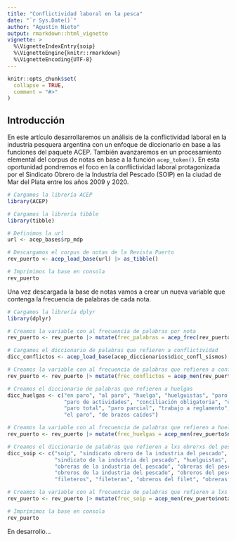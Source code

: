 ```yaml
---
title: "Conflictividad laboral en la pesca"
date: "`r Sys.Date()`"
author: "Agustín Nieto"
output: rmarkdown::html_vignette
vignette: >
  %\VignetteIndexEntry{soip}
  %\VignetteEngine{knitr::rmarkdown}
  %\VignetteEncoding{UTF-8}
---
```


```r
knitr::opts_chunk$set(
  collapse = TRUE,
  comment = "#>"
)
```

## Introducción

En este artículo desarrollaremos un análisis de la conflictividad laboral en la industria pesquera argentina con un enfoque de diccionario en base a las funciones del paquete ACEP. También avanzaremos en un procesamiento elemental del corpus de notas en base a la función `acep_token()`. En esta oportunidad pondremos el foco en la conflictividad laboral protagonizada por el Sindicato Obrero de la Industria del Pescado (SOIP) en la ciudad de Mar del Plata entre los años 2009 y 2020.

```r
# Cargamos la librería ACEP
library(ACEP)

# Cargamos la librería tibble
library(tibble)

# Definimos la url
url <- acep_bases$rp_mdp

# Descargamos el corpus de notas de la Revista Puerto
rev_puerto <- acep_load_base(url) |> as_tibble()

# Imprimimos la base en consola
rev_puerto
```

Una vez descargada la base de notas vamos a crear un nueva variable que contenga la frecuencia de palabras de cada nota.

```r
# Cargamos la librería dplyr
library(dplyr)

# Creamos la variable con al frecuencia de palabras por nota
rev_puerto <- rev_puerto |> mutate(frec_palabras = acep_frec(rev_puerto$nota))

# Cargamos el diccionario de palabras que refieren a conflictividad
dicc_conflictos <- acep_load_base(acep_diccionarios$dicc_confl_sismos)

# Creamos la variable con al frecuencia de palabras que refieren a conflictividad
rev_puerto <- rev_puerto |> mutate(frec_conflictos = acep_men(rev_puerto$nota, dicc_conflictos))

# Creamos el diccionario de palabras que refieren a huelgas
dicc_huelgas <- c("en paro", "al paro", "huelga", "huelguistas", "paro y movil",
                  "paro de actividades", "conciliación obligatoria", "un paro", 
                  "paro total", "paro parcial", "trabajo a reglamento", 
                  "el paro", "de brazos caídos")

# Creamos la variable con al frecuencia de palabras que refieren a huelgas
rev_puerto <- rev_puerto |> mutate(frec_huelgas = acep_men(rev_puerto$nota, dicc_huelgas))

# Creamos el diccionario de palabras que refieren a lxs obrerxs del pescado
dicc_soip <- c("soip", "sindicato obrero de la industria del pescado", 
               "sindicato de la industria del pescado", "huelguistas", 
               "obreras de la industria del pescado", "obreras del pescado",
               "obreros de la industria del pescado", "obreros del pescado",
               "fileteros", "fileteras", "obreros del filet", "obreras del filet")

# Creamos la variable con al frecuencia de palabras que refieren a lxs obrerxs del pescado
rev_puerto <- rev_puerto |> mutate(frec_soip = acep_men(rev_puerto$nota, dicc_soip))

# Imprimimos la base en consola
rev_puerto

```


En desarrollo...
